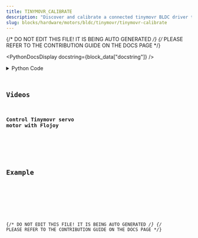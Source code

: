 ```yaml
---
title: TINYMOVR_CALIBRATE
description: "Discover and calibrate a connected tinymovr BLDC driver through a CANine USB-to-CAN controller."
slug: blocks/hardware/motors/bldc/tinymovr/tinymovr-calibrate
---
```


{/* DO NOT EDIT THIS FILE! IT IS BEING AUTO GENERATED */}
{/* PLEASE REFER TO THE CONTRIBUTION GUIDE ON THE DOCS PAGE */}


<PythonDocsDisplay docstring={block_data["docstring"]} />
<details>
<summary>Python Code</summary>



<Code code={pythonCode} lang="py" wrap theme="dracula" />

[Find this Flojoy Block on GitHub](https://github.com/flojoy-ai/blocks/blob/main/blocks/HARDWARE/MOTORS/BLDC/TINYMOVR/TINYMOVR_CALIBRATE/TINYMOVR_CALIBRATE.py)

</details>

## Videos


### Control Tinymovr servo motor with Flojoy

<div className="not-content">
<YouTube id="https://www.youtube.com/watch?v=T3MGvO0hdL8" />
</div>

## Example


<GetHelpWidget />


<AppDisplay app={app} blockName="TINYMOVR_CALIBRATE" client:visible />


<Example />

{/* DO NOT EDIT THIS FILE! IT IS BEING AUTO GENERATED */}
{/* PLEASE REFER TO THE CONTRIBUTION GUIDE ON THE DOCS PAGE */}
